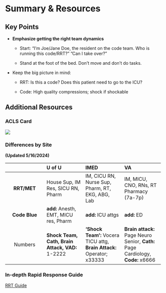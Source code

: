 # Summary & Resources

## Key Points

-   **Emphasize getting the right team dynamics**

    -   Start: “I’m Joe/Jane Doe, the resident on the code team. Who is running this code/RRT?” ”Can I take over?”

    -   Stand at the foot of the bed. Don’t move and don’t do tasks.

-   Keep the big picture in mind:

    -   RRT: Is this a code? Does this patient need to go to the ICU?

    -   Code: High quality compressions; shock if shockable

## Additional Resources

### ACLS Card

![](images/clipboard-4142146450.png)

### Differences by Site

**(Updated 5/16/2024)**

|   | **U of U** | **IMED** | **VA** |
|:----------------:|:-----------------|:-----------------|:-----------------|
| **RRT/MET** | House Sup, IM Res, SICU RN, Pharm | IM, CICU RN, Nurse Sup, Pharm, RT, EKG, ABG, Lab | IM, MICU, CNO, RNs, RT Pharmacy (7a-7p) |
| **Code Blue** | **add:** Anesth, EMT, MICU res, Pharm | **add:** ICU attgs | **add:** ED |
| Numbers | **Shock Team, Cath, Brain Attack, VAD:** 1-2222 | **‘Shock Team’:** Vocera TICU attg, **Brain Attack:** Operator; x33333 | **Brain attack:** Page Neuro Senior, **Cath:** Page Cardiology, **Code:** x6666 |

### In-depth Rapid Response Guide

[RRT Guide](docs/RRTCodeManual.051425.pdf "U of U IM RRT resources summary")
